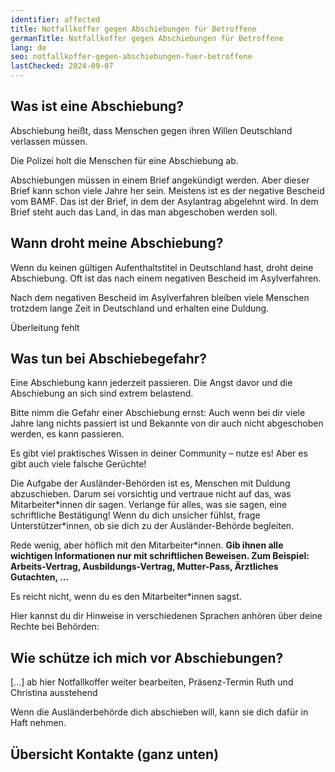 ```yaml
---
identifier: affected
title: Notfallkoffer gegen Abschiebungen für Betroffene
germanTitle: Notfallkoffer gegen Abschiebungen für Betroffene
lang: de
seo: notfallkoffer-gegen-abschiebungen-fuer-betroffene
lastChecked: 2024-09-07
---
```



<Block identifier="kit-info" />

## Was ist eine Abschiebung?

Abschiebung heißt, dass Menschen gegen ihren Willen Deutschland verlassen müssen.

Die Polizei holt die Menschen für eine Abschiebung ab.

Abschiebungen müssen in einem Brief angekündigt werden. Aber dieser Brief kann schon viele Jahre her sein. Meistens ist es der negative Bescheid vom BAMF. Das ist der Brief, in dem der Asylantrag abgelehnt wird. In dem Brief steht auch das Land, in das man abgeschoben werden soll.

## Wann droht meine Abschiebung?

Wenn du keinen gültigen Aufenthaltstitel in Deutschland hast, droht deine Abschiebung. Oft ist das nach einem negativen Bescheid im Asylverfahren.

[//]: # '::: info'
[//]: # 'Weitere Informationen zu: "Negative Entscheidungen im Asylverfahren"'
[//]: # ':::'

<FlyerBox identifier="decision">
  <Block identifier="decision" collection="flyers"/>
</FlyerBox>

Nach dem negativen Bescheid im Asylverfahren bleiben viele Menschen trotzdem lange Zeit in Deutschland und erhalten eine Duldung.

<FlyerBox identifier="deportation">
  <Block identifier="deportation-danger" />
</FlyerBox>

Überleitung fehlt

<FlyerBox identifier="duldung">
  <Block identifier="duldung" collection="flyers" />
</FlyerBox>

## Was tun bei Abschiebegefahr?

Eine Abschiebung kann jederzeit passieren. Die Angst davor und die Abschiebung an sich sind extrem belastend.

<FlyerBox identifier="stress">
  <Block identifier="stress" collection="flyers" />
</FlyerBox>

Bitte nimm die Gefahr einer Abschiebung ernst: Auch wenn bei dir viele Jahre lang nichts passiert ist und Bekannte von dir auch nicht abgeschoben werden, es kann passieren.

Es gibt viel praktisches Wissen in deiner Community – nutze es! Aber es gibt auch viele falsche Gerüchte!

<Block identifier="get-legal-advice" />

<FlyerBox identifier="residence">
  <Block identifier="residence" collection="flyers" />
</FlyerBox>

Die Aufgabe der Ausländer-Behörden ist es, Menschen mit Duldung abzuschieben. Darum sei vorsichtig und vertraue nicht auf das, was Mitarbeiter\*innen dir sagen. Verlange für alles, was sie sagen, eine schriftliche Bestätigung! Wenn du dich unsicher fühlst, frage Unterstützer\*innen, ob sie dich zu der Ausländer-Behörde begleiten.

Rede wenig, aber höflich mit den Mitarbeiter\*innen. **Gib ihnen alle wichtigen Informationen nur mit schriftlichen Beweisen. Zum Beispiel: Arbeits-Vertrag, Ausbildungs-Vertrag, Mutter-Pass, Ärztliches Gutachten, ...**

Es reicht nicht, wenn du es den Mitarbeiter\*innen sagst.

Hier kannst du dir Hinweise in verschiedenen Sprachen anhören über deine Rechte bei Behörden:

[//]: # '<ExternalShortLink identifier="sfr-audio" />'

## Wie schütze ich mich vor Abschiebungen?

<FlyerBox identifier="deportation">
  <Block identifier="deportation-protection" />
</FlyerBox>

[...] ab hier Notfallkoffer weiter bearbeiten, Präsenz-Termin Ruth und Christina ausstehend

Wenn die Ausländerbehörde dich abschieben will, kann sie dich dafür in Haft nehmen.

<FlyerBox identifier="detention">
  <Block identifier="detention" collection="flyers" />
</FlyerBox>

## Übersicht Kontakte (ganz unten)

<Block identifier="contacts" collection="pages" />
